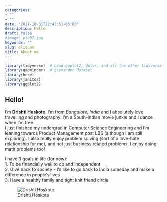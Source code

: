 ```yaml
---
categories:
- ""
- ""
date: "2017-10-31T22:42:51-05:00"
description: hello
draft: false
#image: pic07.jpg
keywords: ""
slug: aliquam
title: About me 
---
```


```r
library(tidyverse)  # Load ggplot2, dplyr, and all the other tidyverse packages
library(gapminder)  # gapminder dataset
library(here)
library(janitor)
library(ggplot2)
```

## Hello!
I'm **Drishti Hoskote**. I'm from *Bangalore, India* and I absolutely love travelling and photography. I'm a South-Indian movie junkie and I dance when I'm free.   
I just finished my undergrad in Computer Science Engineering and I'm leaning towards Product Management post LBS (although I am still exploring). I also really enjoy problem solving (sort of a love-hate relationship for me), and not just business related problems, I enjoy doing math problems too!

I have 3 goals in life (for now):   
1. To be financially well to do and independent   
2. Give back to society - I'd like to go back to India someday and make a difference in people's lives   
3. Have a healthy family and tight knit friend circle   

![Drishti Hoskote](IMG_4458.jpg)